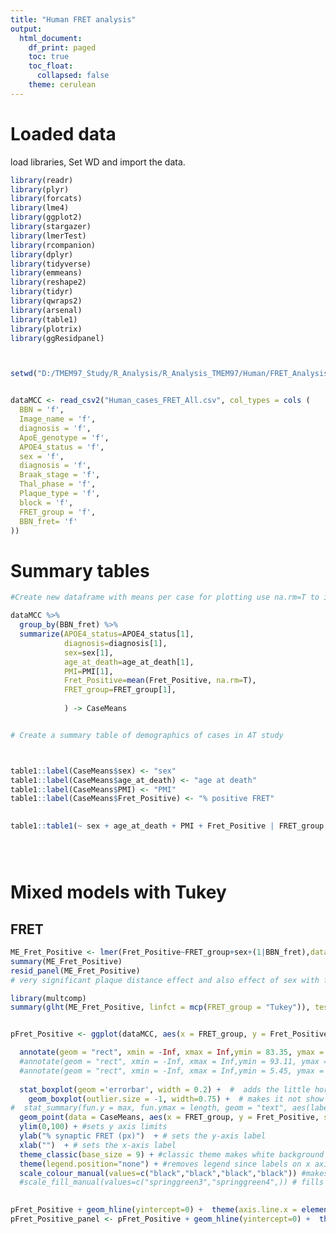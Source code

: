 ---
title: "Human FRET analysis"
output:
  html_document:
    df_print: paged
    toc: true
    toc_float: 
      collapsed: false
    theme: cerulean
---




# Loaded data

load libraries, Set WD and import the data.
```{r}

library(readr)
library(plyr)
library(forcats)
library(lme4)
library(ggplot2)
library(stargazer)
library(lmerTest)
library(rcompanion)
library(dplyr)
library(tidyverse)
library(emmeans)
library(reshape2)
library(tidyr)
library(qwraps2)
library(arsenal)
library(table1)
library(plotrix)
library(ggResidpanel)



setwd("D:/TMEM97_Study/R_Analysis/R_Analysis_TMEM97/Human/FRET_Analysis")


dataMCC <- read_csv2("Human_cases_FRET_All.csv", col_types = cols (
  BBN = 'f',
  Image_name = 'f',
  diagnosis = 'f',
  ApoE_genotype = 'f',
  APOE4_status = 'f',
  sex = 'f',
  diagnosis = 'f',
  Braak_stage = 'f',
  Thal_phase = 'f',
  Plaque_type = 'f',
  block = 'f',
  FRET_group = 'f',
  BBN_fret= 'f'
))


```



# Summary tables

```{r}

#Create new dataframe with means per case for plotting use na.rm=T to ignore empty cells that are automatically filled with NA

dataMCC %>%
  group_by(BBN_fret) %>%
  summarize(APOE4_status=APOE4_status[1],
            diagnosis=diagnosis[1],
            sex=sex[1],
            age_at_death=age_at_death[1],
            PMI=PMI[1],
            Fret_Positive=mean(Fret_Positive, na.rm=T),
            FRET_group=FRET_group[1],
           
            ) -> CaseMeans


# Create a summary table of demographics of cases in AT study



table1::label(CaseMeans$sex) <- "sex"
table1::label(CaseMeans$age_at_death) <- "age at death"
table1::label(CaseMeans$PMI) <- "PMI"
table1::label(CaseMeans$Fret_Positive) <- "% positive FRET"

	
table1::table1(~ sex + age_at_death + PMI + Fret_Positive | FRET_group, data = CaseMeans)





```


# Mixed models with Tukey

## FRET
```{r}


ME_Fret_Positive <- lmer(Fret_Positive~FRET_group+sex+(1|BBN_fret),data = dataMCC)
summary(ME_Fret_Positive)
resid_panel(ME_Fret_Positive)
# very significant plaque distance effect and also effect of sex with f more abeta than m

library(multcomp)
summary(glht(ME_Fret_Positive, linfct = mcp(FRET_group = "Tukey")), test = adjusted("holm"))


pFret_Positive <- ggplot(dataMCC, aes(x = FRET_group, y = Fret_Positive, fill = FRET_group)) +

  annotate(geom = "rect", xmin = -Inf, xmax = Inf,ymin = 83.35, ymax = 2.23, fill = "darkseagreen2", alpha = 0.6) +
  #annotate(geom = "rect", xmin = -Inf, xmax = Inf,ymin = 93.11, ymax = 73.59, fill = "darkseagreen2", alpha = 0.8) +
  #annotate(geom = "rect", xmin = -Inf, xmax = Inf,ymin = 5.45, ymax = 0, fill = "darkseagreen2", alpha = 0.8) +
  
  stat_boxplot(geom ='errorbar', width = 0.2) +  #  adds the little horizontal lines on top and bottom of whiskers
    geom_boxplot(outlier.size = -1, width=0.75) +  # makes it not show outliers twice (because of jitter)
#  stat_summary(fun.y = max, fun.ymax = length, geom = "text", aes(label = ..ymax..), vjust = -2)  + #adds group n's above bars
  geom_point(data = CaseMeans, aes(x = FRET_group, y = Fret_Positive, shape=sex, size = 5), position = position_jitter(w = 0.1, h = 0.0)) + # Makes data points means of each case and makes the points offset in the x direction so they don't overlap and makes males circles and females triangles
  ylim(0,100) + #sets y axis limits
  ylab("% synaptic FRET (px)")  + # sets the y-axis label
  xlab("")  + # sets the x-axis label
  theme_classic(base_size = 9) + #classic theme makes white background without lines
  theme(legend.position="none") + #removes legend since labels on x axis sufficient
  scale_colour_manual(values=c("black","black","black","black")) #makes outlines and dots black
  #scale_fill_manual(values=c("springgreen3","springgreen4",)) # fills bars with colors I want
 

pFret_Positive + geom_hline(yintercept=0) +  theme(axis.line.x = element_line(colour = "white")) + theme(axis.ticks.x=element_blank())  +theme(text = element_text(size=25))
pFret_Positive_panel <- pFret_Positive + geom_hline(yintercept=0) +  theme(axis.line.x = element_line(colour = "white")) + theme(axis.ticks.x=element_blank()) 







```







